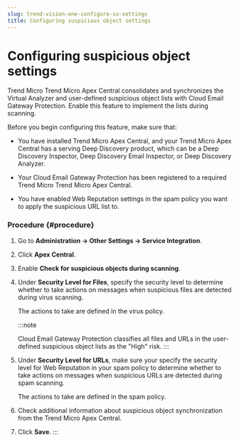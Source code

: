 ```yaml
---
slug: trend-vision-one-configure-so-settings
title: Configuring suspicious object settings
---
```

# Configuring suspicious object settings

Trend Micro Trend Micro Apex Central consolidates and synchronizes the Virtual Analyzer and user-defined suspicious object lists with Cloud Email Gateway Protection. Enable this feature to implement the lists during scanning.

Before you begin configuring this feature, make sure that:

- You have installed Trend Micro Apex Central, and your Trend Micro Apex Central has a serving Deep Discovery product, which can be a Deep Discovery Inspector, Deep Discovery Email Inspector, or Deep Discovery Analyzer.

- Your Cloud Email Gateway Protection has been registered to a required Trend Micro Trend Micro Apex Central.

- You have enabled Web Reputation settings in the spam policy you want to apply the suspicious URL list to.

### Procedure {#procedure}

1.  Go to **Administration → Other Settings → Service Integration**.

2.  Click **Apex Central**.

3.  Enable **Check for suspicious objects during scanning**.

4.  Under **Security Level for Files**, specify the security level to determine whether to take actions on messages when suspicious files are detected during virus scanning.

    The actions to take are defined in the virus policy.

    :::note

    Cloud Email Gateway Protection classifies all files and URLs in the user-defined suspicious object lists as the "High" risk.
    :::

5.  Under **Security Level for URLs**, make sure your specify the security level for Web Reputation in your spam policy to determine whether to take actions on messages when suspicious URLs are detected during spam scanning.

    The actions to take are defined in the spam policy.

6.  Check additional information about suspicious object synchronization from the Trend Micro Apex Central.

7.  Click **Save**.
:::
